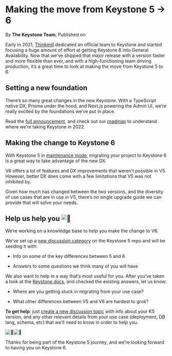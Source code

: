 
# Making the move from Keystone 5 → 6

By **The Keystone Team**, Published on

Early in 2021,  [Thinkmill](https://www.thinkmill.com.au/ "https://www.thinkmill.com.au") dedicated an official team to Keystone and started focusing a huge amount of effort at getting Keystone 6 into General Availability. Now that we’ve shipped that major release with a version faster and more flexible than ever, and with a high-functioning team driving production, it’s a great time to look at making the move from Keystone 5 to 6.

## Setting a new foundation

There’s so many great changes in the new Keystone. With a TypeScript native DX, Prisma under the hood, and Next.js powering the Admin UI, we’re really excited by the foundations we’ve put in place.

Read the [full announcement](https://keystonejs.com/updates/general-availability "https://keystonejs.com/updates/general-availability"), and check out our [roadmap](https://keystonejs.com/updates/roadmap "https://keystonejs.com/updates/roadmap") to understand where we’re taking Keystone in 2022.

## Making the change to Keystone 6

With Keystone 5 in [maintenance mode](https://v5.keystonejs.com/blog/introducing-keystone-next "https://v5.keystonejs.com/blog/introducing-keystone-next"), migrating your project to Keystone 6 is a great way to take advantage of the new DX.

V6 offers a lot of features and DX improvements that weren’t possible in V5. However, better DX does come with a few limitations that V5 was not inhibited by.

Given how much has changed between the two versions, and the diversity of use cases that are in use in V5, there’s no single upgrade guide we can provide that will solve your needs.

## Help us help you ![:pray:](https://pf-emoji-service--cdn.us-east-1.prod.public.atl-paas.net/standard/a51a7674-8d5d-4495-a2d2-a67c090f5c3b/64x64/1f64f.png)

We’re working on a knowledge base to help you make the change to V6.

We’ve set up a [new discussion category](https://github.com/keystonejs/keystone-5/discussions/new?category=upgrading-to-keystone-6 "https://github.com/keystonejs/keystone-5/discussions/new?category=upgrading-to-keystone-6") on the Keystone 5 repo and will be seeding it with:

-   Info on some of the key differences between 5 and 6
    
-   Answers to some questions we think many of you will have
    

We also want to help in a way that’s most useful for you. After you've taken a look at the [Keystone docs](https://keystonejs.com/docs "https://keystonejs.com/docs"), and checked the existing answers, let us know:

-   Where are you getting stuck in migrating from your use case?
    
-   What other differences between V5 and V6 are hardest to grok?
    

**To get help**: just [create a new discussion topic](https://github.com/keystonejs/keystone/discussions/new "https://github.com/keystonejs/keystone/discussions/new") with info about your K5 version, and any other relevant details from your use case (deployment, DB lang, schema, etc) that we’ll need to know in order to help you.

![:rocket:](https://pf-emoji-service--cdn.us-east-1.prod.public.atl-paas.net/standard/a51a7674-8d5d-4495-a2d2-a67c090f5c3b/64x64/1f680.png)![:raised_hands:](https://pf-emoji-service--cdn.us-east-1.prod.public.atl-paas.net/standard/a51a7674-8d5d-4495-a2d2-a67c090f5c3b/64x64/1f64c.png)

Thanks for being part of the Keystone 5 journey, and we’re looking forward to having you on Keystone 6.

